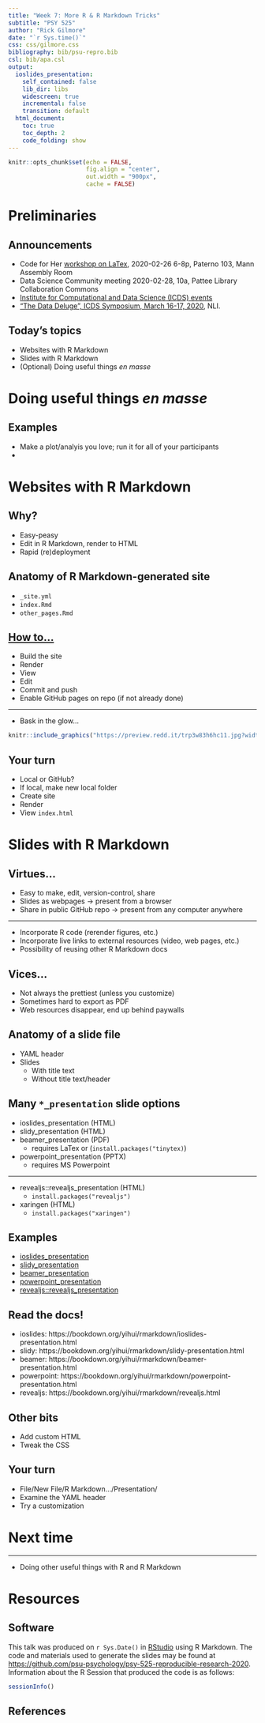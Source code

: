 ```yaml
---
title: "Week 7: More R & R Markdown Tricks"
subtitle: "PSY 525"
author: "Rick Gilmore"
date: "`r Sys.time()`"
css: css/gilmore.css
bibliography: bib/psu-repro.bib
csl: bib/apa.csl
output: 
  ioslides_presentation:
    self_contained: false
    lib_dir: libs
    widescreen: true
    incremental: false
    transition: default
  html_document:
    toc: true
    toc_depth: 2
    code_folding: show
---
```


```r
knitr::opts_chunk$set(echo = FALSE, 
                      fig.align = "center",
                      out.width = "900px",
                      cache = FALSE)
```

<!-- Code to make scrolling slides -->
<style>
slides > slide { overflow: scroll; }
slides > slide:not(.nobackground):before {
  background: none;
  }
slides > slide:not(.nobackground):after {
  content: '';
  background: none;
  }
}
</style>

# Preliminaries

## Announcements

- Code for Her [workshop on LaTex](https://sites.psu.edu/codeforher/latex-spring-2020-workshop/), 2020-02-26 6-8p, Paterno 103, Mann Assembly Room
- Data Science Community meeting 2020-02-28, 10a, Pattee Library Collaboration Commons
- [Institute for Computational and Data Science (ICDS) events](https://ics.psu.edu/news-events/events/)
- ["The Data Deluge", ICDS Symposium, March 16-17, 2020](https://ics.psu.edu/news-events/events/icds-symposium-2020/), NLI.

## Today's topics

- Websites with R Markdown
- Slides with R Markdown
- (Optional) Doing useful things *en masse*

# Doing useful things *en masse*

## Examples

- Make a plot/analyis you love; run it for all of your participants
- 

# Websites with R Markdown

## Why?

- Easy-peasy
- Edit in R Markdown, render to HTML
- Rapid (re)deployment

## Anatomy of R Markdown-generated site

- `_site.yml`
- `index.Rmd`
- `other_pages.Rmd`

## [How to...](../how_to/make-website-with-rstudio.html)

- Build the site
- Render
- View
- Edit
- Commit and push
- Enable GitHub pages on repo (if not already done)

---

- Bask in the glow...

```r
knitr::include_graphics("https://preview.redd.it/trp3w83h6hc11.jpg?width=960&crop=smart&auto=webp&s=5609b58dcb66535e23addf3643862194bcff59e4")
```

## Your turn

- Local or GitHub?
- If local, make new local folder
- Create site
- Render
- View `index.html`

# Slides with R Markdown

## Virtues...

- Easy to make, edit, version-control, share
- Slides as webpages $\rightarrow$ present from a browser
- Share in public GitHub repo $\rightarrow$ present from any computer anywhere

---

- Incorporate R code (rerender figures, etc.)
- Incorporate live links to external resources (video, web pages, etc.)
- Possibility of reusing other R Markdown docs

## Vices...

- Not always the prettiest (unless you customize)
- Sometimes hard to export as PDF
- Web resources disappear, end up behind paywalls

## Anatomy of a slide file

- YAML header
- Slides
    - With title text
    - Without title text/header

## Many `*_presentation` slide options

- ioslides_presentation (HTML)
- slidy_presentation (HTML)
- beamer_presentation (PDF)
    - requires LaTex or (`install.packages("tinytex)`)
- powerpoint_presentation (PPTX)
    - requires MS Powerpoint

---

- revealjs::revealjs_presentation (HTML)
    - `install.packages("revealjs")`
- xaringen (HTML)
    - `install.packages("xaringen")`
    
## Examples

- [ioslides_presentation](../how_to/sample-presentation-ioslides.html)
- [slidy_presentation](../how_to/sample-presentation-slidy.html)
- [beamer_presentation](../how_to/sample-presentation-beamer.pdf)
- [powerpoint_presentation](../how_to/sample-presentation-powerpoint.pptx)
- [revealjs::revealjs_presentation](../how_to/sample-presentation-revealjs.html)

## Read the docs!

- ioslides: https://bookdown.org/yihui/rmarkdown/ioslides-presentation.html
- slidy: https://bookdown.org/yihui/rmarkdown/slidy-presentation.html
- beamer: https://bookdown.org/yihui/rmarkdown/beamer-presentation.html
- powerpoint: https://bookdown.org/yihui/rmarkdown/powerpoint-presentation.html
- revealjs: https://bookdown.org/yihui/rmarkdown/revealjs.html

## Other bits

- Add custom HTML
- Tweak the CSS

## Your turn

- File/New File/R Markdown.../Presentation/<TYPE>
- Examine the YAML header
- Try a customization

# Next time

---

- Doing other useful things with R and R Markdown

# Resources

## Software

This talk was produced on `r Sys.Date()` in [RStudio](https://rstudio.com) using R Markdown.
The code and materials used to generate the slides may be found at <https://github.com/psu-psychology/psy-525-reproducible-research-2020>.
Information about the R Session that produced the code is as follows:

```r
sessionInfo()
```

## References
